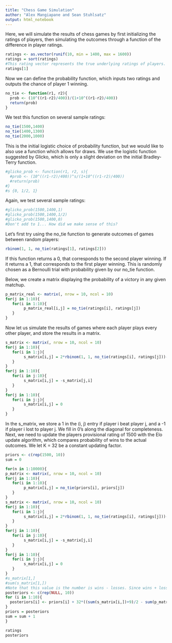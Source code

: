 ```yaml
---
title: "Chess Game Simulation"
author: "Alex Mangiapane and Sean Stuhlsatz"
output: html_notebook
---
```



Here, we will simulate the results of chess games by first initializing the ratings of players, then simulating the outcomes through a function of the difference in player ratings.

```r
ratings <- as.vector(runif(10, min = 1400, max = 1600))
ratings = sort(ratings)
#This rating vector represents the true underlying ratings of players. However, we will assume each player starts with a provisional rating of 1500. 
ratings[1]
```

Now we can define the probability function, which inputs two ratings and outputs the chance of player 1 winning.

```r
no_tie <- function(r1, r2){
  prob <- (10^((r1-r2)/400))/(1+10^((r1-r2)/400))
  return(prob)
}
```

We test this function on several sample ratings:
```r
no_tie(1500,1400)
no_tie(1400,1300)
no_tie(2000,1000)
```

This is the initial logistic choice of probability function, but we would like to also use a function which allows for draws. We use the logistic function suggested by Glicko, which is only a slight deviation on the initial Bradley-Terry function. 
```r
#glicko_prob <- function(r1, r2, s){
  #prob <- (10^((r1-r2)/400))^s/(1+10^((r1-r2)/400))
  #return(prob)
#}
#s {0, 1/2, 1}
```

Again, we test several sample ratings:

```r
#glicko_prob(1500,1400,1)
#glicko_prob(1500,1400,1/2)
#glicko_prob(1500,1400,0)
#Don't add to 1... How did we make sense of this?
```

Let's first try using the no_tie function to generate outcomes of games between random players: 

```r
rbinom(1, 1, no_tie(ratings[1], ratings[2]))
```

If this function returns a 0, that corresponds to the second player winning. If it returns a 1, that corresponds to the first player winning. This is randomly chosen as a Bernoulli trial with probability given by our no_tie function. 

Below, we create a matrix displaying the probability of a victory in any given matchup.

```r
p_matrix_real <- matrix(, nrow = 10, ncol = 10)
for(j in 1:10){
   for(i in 1:10){
        p_matrix_real[i,j] = no_tie(ratings[i], ratings[j])
   }
}

```

Now let us simulate the results of games where each player plays every other player, and store the results in a matrix.

```r
s_matrix <- matrix(, nrow = 10, ncol = 10)
for(j in 1:10){
   for(i in 1:j){
        s_matrix[i,j] = 2*rbinom(1, 1, no_tie(ratings[i], ratings[j]))-1
   }
}
for(j in 1:10){
   for(i in j:10){
        s_matrix[i,j] = -s_matrix[j,i]
   }
}
for(j in 1:10){
   for(i in j:j){
        s_matrix[i,j] = 0
   }
}
```

In the s_matrix, we store a 1 in the (i, j) entry if player i beat player j, and a -1 if player i lost to player j. We fill in 0's along the diagonal for completeness. Next, we need to update the players provisional rating of 1500 with the Elo update algorithm, which compares probability of wins to the actual outcomes. We let K = 32 be a constant updating factor. 

```r
priors <- c(rep(1500, 10))
sum = 0

for(n in 1:10000){
p_matrix <- matrix(, nrow = 10, ncol = 10)
for(j in 1:10){
   for(i in 1:10){
        p_matrix[i,j] = no_tie(priors[i], priors[j])
   }
}
s_matrix <- matrix(, nrow = 10, ncol = 10)
for(j in 1:10){
   for(i in 1:j){
        s_matrix[i,j] = 2*rbinom(1, 1, no_tie(ratings[i], ratings[j]))-1
   }
}
for(j in 1:10){
   for(i in j:10){
        s_matrix[i,j] = -s_matrix[j,i]
   }
}
for(j in 1:10){
   for(i in j:j){
        s_matrix[i,j] = 0
   }
}
#s_matrix[1,]
#sum(s_matrix[1,])
#Note that this value is the number is wins - losses. Since wins + losses = 9 games, we can sum these values and divide by two to get wins, and the rest are losses.
posteriors <- c(rep(NULL, 10))
for (i in 1:10){
  posteriors[i] <- priors[i] + 32*((sum(s_matrix[i,])+9)/2 - sum(p_matrix[i,]) + 0.5)
}
priors = posteriors
sum = sum + 1
}

```


```r
ratings
posteriors
```

